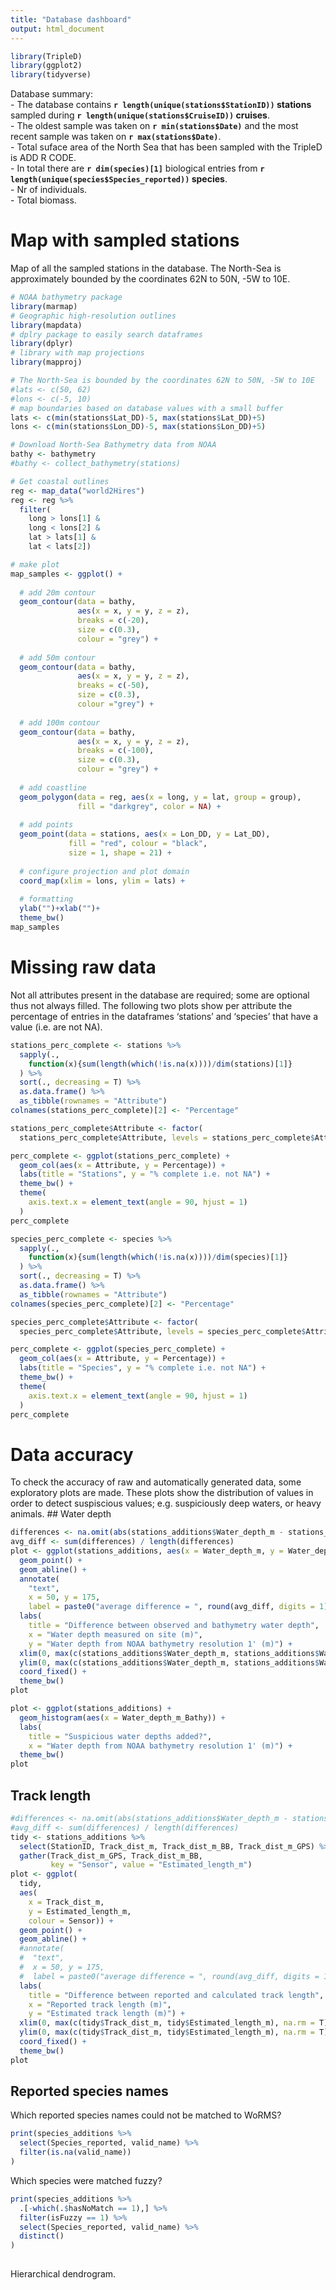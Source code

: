 ```yaml
---
title: "Database dashboard"
output: html_document
---
```


```r
library(TripleD)
library(ggplot2)
library(tidyverse)
```

Database summary:   
- The database contains **`r length(unique(stations$StationID))` stations ** sampled during **`r length(unique(stations$CruiseID))` cruises**.  
- The oldest sample was taken on **`r min(stations$Date)`** and the most recent sample was taken on **`r max(stations$Date)`**.  
- Total suface area of the North Sea that has been sampled with the TripleD is ADD R CODE.   
- In total there are **`r dim(species)[1]`** biological entries from **`r length(unique(species$Species_reported))` species**.  
- Nr of individuals.  
- Total biomass.  

# Map with sampled stations
Map of all the sampled stations in the database. The North-Sea is approximately bounded by the coordinates 62N to 50N, -5W to 10E.
```r
# NOAA bathymetry package
library(marmap)
# Geographic high-resolution outlines
library(mapdata)
# dplry package to easily search dataframes
library(dplyr)
# library with map projections
library(mapproj)

# The North-Sea is bounded by the coordinates 62N to 50N, -5W to 10E
#lats <- c(50, 62)
#lons <- c(-5, 10)
# map boundaries based on database values with a small buffer
lats <- c(min(stations$Lat_DD)-5, max(stations$Lat_DD)+5)
lons <- c(min(stations$Lon_DD)-5, max(stations$Lon_DD)+5)

# Download North-Sea Bathymetry data from NOAA
bathy <- bathymetry
#bathy <- collect_bathymetry(stations)

# Get coastal outlines
reg <- map_data("world2Hires")
reg <- reg %>%
  filter(
    long > lons[1] &
    long < lons[2] &
    lat > lats[1] &
    lat < lats[2])

# make plot
map_samples <- ggplot() +
  
  # add 20m contour
  geom_contour(data = bathy,
               aes(x = x, y = y, z = z),
               breaks = c(-20),
               size = c(0.3),
               colour = "grey") +
  
  # add 50m contour
  geom_contour(data = bathy, 
               aes(x = x, y = y, z = z),
               breaks = c(-50),
               size = c(0.3),
               colour ="grey") +
  
  # add 100m contour
  geom_contour(data = bathy, 
               aes(x = x, y = y, z = z),
               breaks = c(-100),
               size = c(0.3),
               colour = "grey") +
  
  # add coastline
  geom_polygon(data = reg, aes(x = long, y = lat, group = group), 
               fill = "darkgrey", color = NA) + 
  
  # add points
  geom_point(data = stations, aes(x = Lon_DD, y = Lat_DD),
             fill = "red", colour = "black",
             size = 1, shape = 21) +
  
  # configure projection and plot domain
  coord_map(xlim = lons, ylim = lats) +
  
  # formatting
  ylab("")+xlab("")+
  theme_bw()
map_samples  
```

# Missing raw data
Not all attributes present in the database are required; some are optional thus not always filled. The following two plots show per attribute the percentage of entries in the dataframes 'stations' and 'species' that have a value (i.e. are not NA). 
```r
stations_perc_complete <- stations %>%
  sapply(., 
    function(x){sum(length(which(!is.na(x))))/dim(stations)[1]}
  ) %>%
  sort(., decreasing = T) %>%
  as.data.frame() %>%
  as_tibble(rownames = "Attribute")
colnames(stations_perc_complete)[2] <- "Percentage"

stations_perc_complete$Attribute <- factor(
  stations_perc_complete$Attribute, levels = stations_perc_complete$Attribute)

perc_complete <- ggplot(stations_perc_complete) +
  geom_col(aes(x = Attribute, y = Percentage)) +
  labs(title = "Stations", y = "% complete i.e. not NA") +
  theme_bw() +
  theme(
    axis.text.x = element_text(angle = 90, hjust = 1)
  )
perc_complete
```

```r
species_perc_complete <- species %>%
  sapply(., 
    function(x){sum(length(which(!is.na(x))))/dim(species)[1]}
  ) %>%
  sort(., decreasing = T) %>%
  as.data.frame() %>%
  as_tibble(rownames = "Attribute")
colnames(species_perc_complete)[2] <- "Percentage"

species_perc_complete$Attribute <- factor(
  species_perc_complete$Attribute, levels = species_perc_complete$Attribute)

perc_complete <- ggplot(species_perc_complete) +
  geom_col(aes(x = Attribute, y = Percentage)) +
  labs(title = "Species", y = "% complete i.e. not NA") +
  theme_bw() +
  theme(
    axis.text.x = element_text(angle = 90, hjust = 1)
  )
perc_complete
```

# Data accuracy
To check the accuracy of raw and automatically generated data, some exploratory plots are made. These plots show the distribution of values in order to detect suspiscious values; e.g. suspiciously deep waters, or heavy animals.
## Water depth
```r
differences <- na.omit(abs(stations_additions$Water_depth_m - stations_additions$Water_depth_m_Bathy))
avg_diff <- sum(differences) / length(differences)
plot <- ggplot(stations_additions, aes(x = Water_depth_m, y = Water_depth_m_Bathy)) +
  geom_point() +
  geom_abline() +
  annotate(
    "text", 
    x = 50, y = 175, 
    label = paste0("average difference = ", round(avg_diff, digits = 1)," m.")) +
  labs(
    title = "Difference between observed and bathymetry water depth",
    x = "Water depth measured on site (m)", 
    y = "Water depth from NOAA bathymetry resolution 1' (m)") +
  xlim(0, max(c(stations_additions$Water_depth_m, stations_additions$Water_depth_m_Bathy), na.rm = T)) +
  ylim(0, max(c(stations_additions$Water_depth_m, stations_additions$Water_depth_m_Bathy), na.rm = T)) +
  coord_fixed() +
  theme_bw()
plot
```

```r
plot <- ggplot(stations_additions) +
  geom_histogram(aes(x = Water_depth_m_Bathy)) +
  labs(
    title = "Suspicious water depths added?", 
    x = "Water depth from NOAA bathymetry resolution 1' (m)") +
  theme_bw()
plot
```

## Track length
```r
#differences <- na.omit(abs(stations_additions$Water_depth_m - stations_additions$Water_depth_m_Bathy))
#avg_diff <- sum(differences) / length(differences)
tidy <- stations_additions %>%
  select(StationID, Track_dist_m, Track_dist_m_BB, Track_dist_m_GPS) %>%
  gather(Track_dist_m_GPS, Track_dist_m_BB, 
         key = "Sensor", value = "Estimated_length_m")
plot <- ggplot(
  tidy, 
  aes(
    x = Track_dist_m, 
    y = Estimated_length_m, 
    colour = Sensor)) +
  geom_point() +
  geom_abline() +
  #annotate(
  #  "text", 
  #  x = 50, y = 175, 
  #  label = paste0("average difference = ", round(avg_diff, digits = 1)," m.")) +
  labs(
    title = "Difference between reported and calculated track length",
    x = "Reported track length (m)", 
    y = "Estimated track length (m)") +
  xlim(0, max(c(tidy$Track_dist_m, tidy$Estimated_length_m), na.rm = T)) +
  ylim(0, max(c(tidy$Track_dist_m, tidy$Estimated_length_m), na.rm = T)) +
  coord_fixed() +
  theme_bw()
plot
```

## Reported species names
Which reported species names could not be matched to WoRMS?
```r
print(species_additions %>%
  select(Species_reported, valid_name) %>%
  filter(is.na(valid_name))
)
```

Which species were matched fuzzy?
```r
print(species_additions %>%
  .[-which(.$hasNoMatch == 1),] %>%
  filter(isFuzzy == 1) %>%
  select(Species_reported, valid_name) %>%
  distinct()
)
  
```

Hierarchical dendrogram.

